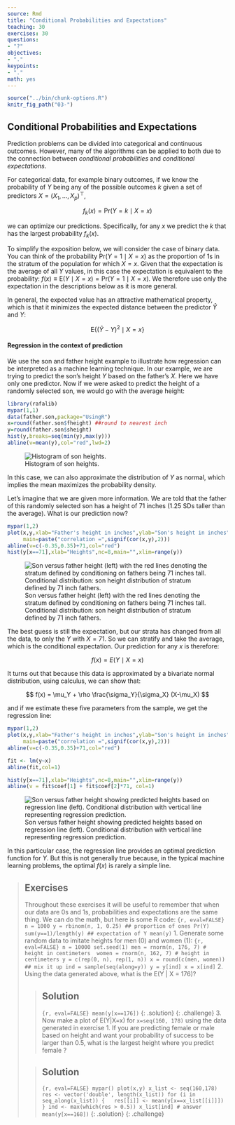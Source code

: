 ```yaml
---
source: Rmd
title: "Conditional Probabilities and Expectations"
teaching: 30
exercises: 30
questions:
- "?"
objectives:
- "."
keypoints:
- "."
math: yes
---
```


```r
source("../bin/chunk-options.R")
knitr_fig_path("03-")
```

## Conditional Probabilities and Expectations

Prediction problems can be divided into categorical and continuous outcomes. However, many of the algorithms can be applied to both due to the connection between _conditional probabilities_ and _conditional expectations_. 

For categorical data, for example binary outcomes, if we know the probability of $Y$ being any of the possible outcomes $k$ given a  set of predictors $X=(X_1,\dots,X_p)^\top$, 

$$
f_k(x) = \mbox{Pr}(Y=k \mid X=x)
$$

we can optimize our predictions. Specifically, for any $x$ we predict the $k$ that has the largest probability $f_k(x)$. 

To simplify the exposition below, we will consider the case of binary data. You can think of the probability $\mbox{Pr}(Y=1 \mid X=x)$ as the proportion of 1s in the stratum of the population for which $X=x$. Given that the expectation is the average of all $Y$ values, in this case the expectation is equivalent to the probability: $f(x) \equiv \mbox{E}(Y \mid X=x)=\mbox{Pr}(Y=1 \mid X=x)$. We therefore use only the expectation in the descriptions below as it is more general.

In general, the expected value has an attractive mathematical property, which is that it minimizes the expected distance between the predictor $\hat{Y}$ and $Y$: 

$$
\mbox{E}\{ (\hat{Y} - Y)^2  \mid  X=x \}
$$ 


#### Regression in the context of prediction

<a name="regression"></a>

We use the son and father height example to illustrate how regression can be interpreted as a machine learning technique. In our example, we are trying to predict the son's height $Y$ based on the father's $X$. Here we have only one predictor. Now if we were asked to predict the height of a randomly selected son, we would go with the average height:


```r
library(rafalib)
mypar(1,1)
data(father.son,package="UsingR")
x=round(father.son$fheight) ##round to nearest inch
y=round(father.son$sheight)
hist(y,breaks=seq(min(y),max(y)))
abline(v=mean(y),col="red",lwd=2)
```

![Histogram of son heights.](../fig/03-conditional-probabilities-expectations-height_hist-1.png)

In this case, we can also approximate the distribution of $Y$ as normal, which implies the mean maximizes the probability density. 

Let's imagine that we are given more information. We are told that the father of this randomly selected son has a height of 71 inches (1.25 SDs taller than the average). What is our prediction now? 


```r
mypar(1,2)
plot(x,y,xlab="Father's height in inches",ylab="Son's height in inches",
     main=paste("correlation =",signif(cor(x,y),2)))
abline(v=c(-0.35,0.35)+71,col="red")
hist(y[x==71],xlab="Heights",nc=8,main="",xlim=range(y))
```

![Son versus father height (left) with the red lines denoting the stratum defined by conditioning on fathers being 71 inches tall. Conditional distribution: son height distribution of stratum defined by 71 inch fathers.](../fig/03-conditional-probabilities-expectations-conditional_distribution-1.png)

The best guess is still the expectation, but our strata has changed from all the data, to only the $Y$ with $X=71$. So we can stratify and take the average, which is the conditional expectation. Our prediction for any $x$ is therefore:

$$
f(x) = E(Y \mid X=x)
$$

It turns out that because this data is approximated by a bivariate normal distribution, using calculus, we can show that: 

$$
f(x) = \mu_Y + \rho \frac{\sigma_Y}{\sigma_X} (X-\mu_X)
$$

and if we estimate these five parameters from the sample, we get the regression line:

```r
mypar(1,2)
plot(x,y,xlab="Father's height in inches",ylab="Son's height in inches",
     main=paste("correlation =",signif(cor(x,y),2)))
abline(v=c(-0.35,0.35)+71,col="red")

fit <- lm(y~x)
abline(fit,col=1)

hist(y[x==71],xlab="Heights",nc=8,main="",xlim=range(y))
abline(v = fit$coef[1] + fit$coef[2]*71, col=1)
```

![Son versus father height showing predicted heights based on regression line (left). Conditional distribution with vertical line representing regression prediction.](../fig/03-conditional-probabilities-expectations-regression-1.png)

In this particular case, the regression line provides an optimal prediction function for $Y$. But this is not generally true because, in the typical machine learning problems, the optimal $f(x)$ is rarely a simple line.

> ## Exercises
> Throughout these exercises it will be useful to remember that when our data 
> are 0s and 1s, probabilities and expectations are the same thing. We can do 
> the math, but here is some R code:
> ```{r, eval=FALSE}
> n = 1000
> y = rbinom(n, 1, 0.25) ## proportion of ones Pr(Y)
> sum(y==1)/length(y) ## expectation of Y mean(y)
> ```
> 1. Generate some random data to imitate heights for men (0) and women (1):
> ```{r, eval=FALSE}
> n = 10000
> set.seed(1)
> men = rnorm(n, 176, 7) # height in centimeters 
> women = rnorm(n, 162, 7) # height in centimeters y = c(rep(0, n), rep(1, n))
> x = round(c(men, women))
> ## mix it up
> ind = sample(seq(along=y))
> y = y[ind]
> x = x[ind]
> ```
> 2. Using the data generated above, what is the E(Y | X = 176)?
> 
> > ## Solution
> >
> > ```{r, eval=FALSE}
> > mean(y[x==176])
> > ```
> {: .solution}
{: .challenge}
> 3. Now make a plot of E(Y|X=x) for `x=seq(160, 178)` using the data generated
> in exercise 1.
> If you are predicting female or male based on height and want your probability 
> of success to be larger than 0.5, what is the largest height where you predict 
> female ?
> 
> > ## Solution
> >
> > ```{r, eval=FALSE}
> > mypar()
> > plot(x,y)
> > x_list <- seq(160,178)
> > res <- vector('double', length(x_list))
> > for (i in seq_along(x_list)) {
> >   res[[i]] <- mean(y[x==x_list[[i]]])
> > }
> > ind <- max(which(res > 0.5))
> > x_list[ind] # answer
> > mean(y[x==168])
> > ```
> {: .solution}
{: .challenge}